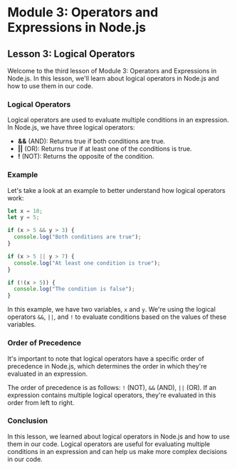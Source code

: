 # Module 3: Operators and Expressions in Node.js

## Lesson 3: Logical Operators

Welcome to the third lesson of Module 3: Operators and Expressions in Node.js. In this lesson, we'll learn about logical operators in Node.js and how to use them in our code.

### Logical Operators

Logical operators are used to evaluate multiple conditions in an expression. In Node.js, we have three logical operators:

- **&&** (AND): Returns true if both conditions are true.
- **||** (OR): Returns true if at least one of the conditions is true.
- **!** (NOT): Returns the opposite of the condition.

### Example

Let's take a look at an example to better understand how logical operators work:

```javascript
let x = 10;
let y = 5;

if (x > 5 && y > 3) {
  console.log("Both conditions are true");
}

if (x > 5 || y > 7) {
  console.log("At least one condition is true");
}

if (!(x > 5)) {
  console.log("The condition is false");
}
```

In this example, we have two variables, `x` and `y`. We're using the logical operators `&&`, `||`, and `!` to evaluate conditions based on the values of these variables.

### Order of Precedence

It's important to note that logical operators have a specific order of precedence in Node.js, which determines the order in which they're evaluated in an expression.

The order of precedence is as follows: `!` (NOT), `&&` (AND), `||` (OR). If an expression contains multiple logical operators, they're evaluated in this order from left to right.

### Conclusion

In this lesson, we learned about logical operators in Node.js and how to use them in our code. Logical operators are useful for evaluating multiple conditions in an expression and can help us make more complex decisions in our code.
